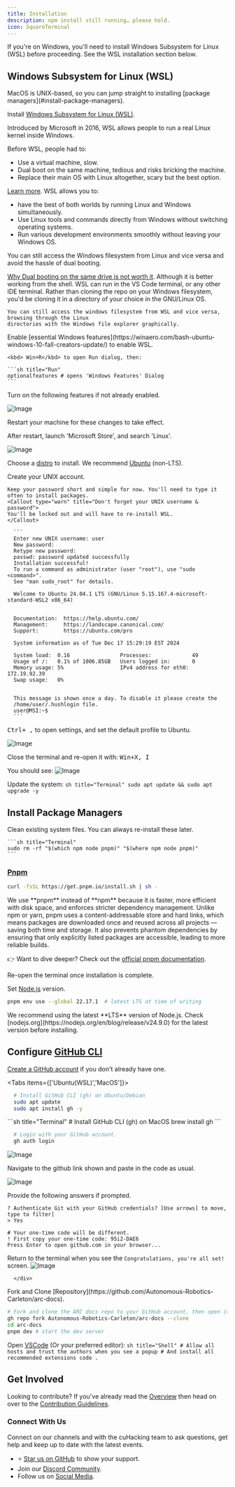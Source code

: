 ```yaml
---
title: Installation
description: npm install still running… please hold.
icon: SquareTerminal
---
```



<Callout type="warn" title="Windows users: Install WSL first">
If you're on Windows, you'll need to install Windows Subsystem for Linux (WSL) before proceeding. See the WSL installation section below.
</Callout>

## Windows Subsystem for Linux (WSL)

<Callout type="info" title="MacOS users can skip this section">
MacOS is UNIX-based, so you can jump straight to installing [package managers](#install-package-managers).
</Callout>

Install [Windows Subsystem for Linux (WSL)](https://learn.microsoft.com/en-us/windows/wsl/install).

<Accordions>
<Accordion title="What's WSL?">
Introduced by Microsoft in 2016, WSL allows people to run a real Linux kernel inside Windows.

Before WSL, people had to:
- Use a virtual machine, slow.
- Dual boot on the same machine, tedious and risks bricking the machine.
- Replace their main OS with Linux altogether, scary but the best option.

[Learn more](https://en.wikipedia.org/wiki/Windows_Subsystem_for_Linux).
</Accordion>
<Accordion title="Why use WSL instead of switching to Linux?">
WSL allows you to:
- have the best of both worlds by running Linux and Windows simultaneously.
- Use Linux tools and commands directly from Windows without switching operating systems.
- Run various development environments smoothly without leaving your Windows OS.

You can still access the Windows filesystem from Linux and vice versa and avoid the hassle of dual booting.

[Why Dual booting on the same drive is not worth it](https://www.makeuseof.com/tag/risks-dual-booting-windows-linux-operating-systems/).
</Accordion>
  <Accordion title="But im not comfortable working from the shell">
    Although it is better working from the shell. WSL can run in the VS Code terminal, or any other
    IDE terminal. Rather than cloning the repo on your Windows filesystem, you'd be
    cloning it in a directory of your choice in the GNU/Linux OS.

    You can still access the windows filesystem from WSL and vice versa, browsing through the Linux
    directories with the Windows file explorer graphically.
  </Accordion>
</Accordions>

<div className="steps">
  <div className="step">
  Enable [essential Windows features](https://winaero.com/bash-ubuntu-windows-10-fall-creators-update/) to enable WSL.
    
    <kbd> Win+R</kbd> to open Run dialog, then:

    ```sh title="Run"
    optionalfeatures # opens 'Windows Features' Dialog
    ```

Turn on the following features if not already enabled.

![Image](https://github.com/user-attachments/assets/763299a8-420d-4e0c-9b34-af9878bedc9c)

Restart your machine for these changes to take effect.

After restart, launch 'Microsoft Store', and search 'Linux'.

![Image](https://github.com/user-attachments/assets/d24cfe59-b879-4162-a47a-5136e163ba03)

Choose a [distro](https://github.com/sirredbeard/awesome-wsl) to install. We recommend [Ubuntu](https://ubuntu.com/desktop/wsl) (non-LTS).

  </div>

  <div className="step">
    Create your UNIX account.

    Keep your password short and simple for now. You'll need to type it often to install packages.
    <Callout type="warn" title="Don't forget your UNIX username & password">
    You'll be locked out and will have to re-install WSL.
    </Callout>

      ```
      Enter new UNIX username: user
      New password:
      Retype new password:
      passwd: password updated successfully
      Installation successful!
      To run a command as administrator (user "root"), use "sudo <command>".
      See "man sudo_root" for details.

      Welcome to Ubuntu 24.04.1 LTS (GNU/Linux 5.15.167.4-microsoft-standard-WSL2 x86_64)


      Documentation:  https://help.ubuntu.com/
      Management:     https://landscape.canonical.com/
      Support:        https://ubuntu.com/pro

      System information as of Tue Dec 17 15:29:19 EST 2024

      System load:  0.16                Processes:             49
      Usage of /:   0.1% of 1006.85GB   Users logged in:       0
      Memory usage: 5%                  IPv4 address for eth0: 172.19.92.39
      Swap usage:   0%


      This message is shown once a day. To disable it please create the
      /home/user/.hushlogin file.
      user@MSI:~$
      ```

  </div>

  <div className="step">
  <kbd> Ctrl+ ,</kbd> to open settings, and set the default profile to Ubuntu.
  
![Image](https://github.com/user-attachments/assets/2ddce07d-f405-456a-aecf-7da0b5dfd33e)

Close the terminal and re-open it with:
    <kbd> Win+X, I</kbd>

You should see:
![Image](https://github.com/user-attachments/assets/88b3a94b-a2e8-494a-a63d-ecf8b379926c)

Update the system:
    ```sh title="Terminal"
  sudo apt update && sudo apt upgrade -y
    ```
  </div>
</div>

## Install Package Managers

<div className="steps">
<div className="step">

Clean existing system files. You can always re-install these later.

    ```sh title="Terminal"
    sudo rm -rf "$(which npm node pnpm)" "$(where npm node pnpm)"
    ```


### [Pnpm](https://pnpm.io)

```sh title="Terminal"
curl -fsSL https://get.pnpm.io/install.sh | sh -
```

<Callout type="info" title="Why we use pnpm">
We use **pnpm** instead of **npm** because it is faster, more efficient with disk space, and enforces stricter dependency management.  
Unlike npm or yarn, pnpm uses a content-addressable store and hard links, which means packages are downloaded once and reused across all projects — saving both time and storage.  
It also prevents phantom dependencies by ensuring that only explicitly listed packages are accessible, leading to more reliable builds.  

👉 Want to dive deeper? Check out the [official pnpm documentation](https://pnpm.io/motivation).
</Callout>


Re-open the terminal once installation is complete.

Set [Node.js](https://nodejs.org/en) version.

```sh title="Terminal"
pnpm env use --global 22.17.1  # latest LTS at time of writing
```
<Callout type="warn" title="Use the latest Node.js LTS">
We recommend using the latest **LTS** version of Node.js.  
Check [nodejs.org](https://nodejs.org/en/blog/release/v24.9.0) for the latest version before installing.
</Callout>


</div>

 <div className="step">

## Configure [GitHub CLI](https://github.com/cli/cli#installation)


[Create a GitHub account](https://docs.github.com/en/get-started/start-your-journey/creating-an-account-on-github) if you don't already have one.

<Tabs items={['Ubuntu(WSL)','MacOS']}>
<Tab value="Ubuntu(WSL)">
```sh title="Terminal"
  # Install GitHub CLI (gh) on Ubuntu/Debian
  sudo apt update
  sudo apt install gh -y
```
</Tab>
<Tab value="MacOS">
  ```sh title="Terminal"
  # Install GitHub CLI (gh) on MacOS
  brew install gh
  ```
</Tab>
</Tabs>


```sh title="Terminal"
  # Login with your GitHub account.
  gh auth login
```

![Image](/images/ghauth.png)

Navigate to the github link shown and paste in the code as usual.

![Image](/images/ghotp.png)


Provide the following answers if prompted.
```
? Authenticate Git with your GitHub credentials? [Use arrows] to move, type to filter]
> Yes

# Your one-time code will be different.
! First copy your one-time code: 95i2-DAE6
Press Enter to open github.com in your browser...
```


Return to the terminal when you see the `Congratulations, you're all set!` screen.
![Image](https://github.com/user-attachments/assets/aad9a7b5-07d7-4968-a306-c44b18cb3f14)

      </div>

  <div className="step">
Fork and Clone [Repository](https://github.com/Autonomous-Robotics-Carleton/arc-docs).

```sh title="Terminal"
# Fork and clone the ARC docs repo to your GitHub account, then open it
gh repo fork Autonomous-Robotics-Carleton/arc-docs --clone
cd arc-docs
pnpm dev # start the dev server
```

Open [VSCode](https://code.visualstudio.com) (Or your preferred editor):
          ```sh title="Shell"
          # Allow all hosts and trust the authors when you see a popup
          # And install all recommended extensions
          code .
          ```
  </div>
</div>

## Get Involved

Looking to contribute? If you've already read the [Overview](/) then head on over to the [Contribution Guidelines](/contribution-guidelines/getting-started).

### Connect With Us

Connect on our channels and with the cuHacking team to ask questions, get help and keep up to date with the latest events.

- ⭐ [Star us on GitHub](https://github.com/Autonomous-Robotics-Carleton/arc-docs) to show your support.
- Join our [Discord Community](https://discord.gg/bRWPQXv6zk).
- Follow us on [Social Media](https://www.instagram.com/arcarleton/?hl=en).